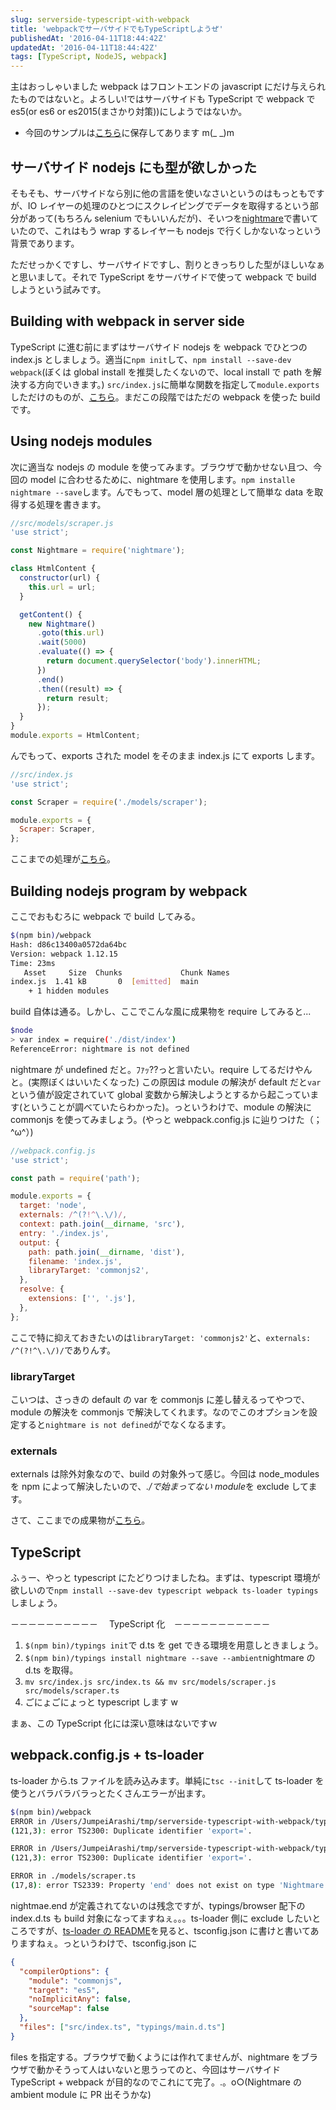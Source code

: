 ```yaml
---
slug: serverside-typescript-with-webpack
title: 'webpackでサーバサイドでもTypeScriptしようぜ'
publishedAt: '2016-04-11T18:44:42Z'
updatedAt: '2016-04-11T18:44:42Z'
tags: [TypeScript, NodeJS, webpack]
---
```


主はおっしゃいました webpack はフロントエンドの javascript にだけ与えられたものではないと。よろしい!ではサーバサイドも TypeScript で webpack で es5(or es6 or es2015(まさかり対策))にしようではないか。

- 今回のサンプルは[こちら](https://github.com/JumpeiArashi-blog/serverside-typescript-with-webpack/)に保存してあります m(\_ \_)m

## サーバサイド nodejs にも型が欲しかった

そもそも、サーバサイドなら別に他の言語を使いなさいというのはもっともですが、IO レイヤーの処理のひとつにスクレイピングでデータを取得するという部分があって(もちろん selenium でもいいんだが)、そいつを[nightmare](https://github.com/segmentio/nightmare)で書いていたので、これはもう wrap するレイヤーも nodejs で行くしかないなっという背景であります。

ただせっかくですし、サーバサイドですし、割りときっちりした型がほしいなぁと思いまして。それで TypeScript をサーバサイドで使って webpack で build しようという試みです。

## Building with webpack in server side

TypeScript に進む前にまずはサーバサイド nodejs を webpack でひとつの index.js としましょう。適当に`npm init`して、`npm install --save-dev webpack`(ぼくは global install を推奨したくないので、local install で path を解決する方向でいきます。)
`src/index.js`に簡単な関数を指定して`module.exports`しただけのものが、[こちら](https://github.com/JumpeiArashi-blog/serverside-typescript-with-webpack/commit/9ed73b0e9f946c1ea4f7595aa28c77a120514ffc)。まだこの段階ではただの webpack を使った build です。

## Using nodejs modules

次に適当な nodejs の module を使ってみます。ブラウザで動かせない且つ、今回の model に合わせるために、nightmare を使用します。`npm installe nightmare --save`します。んでもって、model 層の処理として簡単な data を取得する処理を書きます。

```javascript
//src/models/scraper.js
'use strict';

const Nightmare = require('nightmare');

class HtmlContent {
  constructor(url) {
    this.url = url;
  }

  getContent() {
    new Nightmare()
      .goto(this.url)
      .wait(5000)
      .evaluate(() => {
        return document.querySelector('body').innerHTML;
      })
      .end()
      .then((result) => {
        return result;
      });
  }
}
module.exports = HtmlContent;
```

んでもって、exports された model をそのまま index.js にて exports します。

```javascript
//src/index.js
'use strict';

const Scraper = require('./models/scraper');

module.exports = {
  Scraper: Scraper,
};
```

ここまでの処理が[こちら](https://github.com/JumpeiArashi-blog/serverside-typescript-with-webpack/commit/964705be6bcc6425d10e51776d7e472bcb6010e4)。

## Building nodejs program by webpack

ここでおもむろに webpack で build してみる。

```bash
$(npm bin)/webpack
Hash: d86c13400a0572da64bc
Version: webpack 1.12.15
Time: 23ms
   Asset     Size  Chunks             Chunk Names
index.js  1.41 kB       0  [emitted]  main
    + 1 hidden modules
```

build 自体は通る。しかし、ここでこんな風に成果物を require してみると...

```bash
$node
> var index = require('./dist/index')
ReferenceError: nightmare is not defined
```

nightmare が undefined だと。ﾌｧｯ??っと言いたい。require してるだけやんと。(実際ぼくはいいたくなった) この原因は module の解決が default だと`var`という値が設定されていて global 変数から解決しようとするから起こっています(ということが調べていたらわかった)。っというわけで、module の解決に commonjs を使ってみましょう。(やっと webpack.config.js に辿りつけた（；^ω^）)

```javascript
//webpack.config.js
'use strict';

const path = require('path');

module.exports = {
  target: 'node',
  externals: /^(?!^\.\/)/,
  context: path.join(__dirname, 'src'),
  entry: './index.js',
  output: {
    path: path.join(__dirname, 'dist'),
    filename: 'index.js',
    libraryTarget: 'commonjs2',
  },
  resolve: {
    extensions: ['', '.js'],
  },
};
```

ここで特に抑えておきたいのは`libraryTarget: 'commonjs2'`と、`externals: /^(?!^\.\/)/`でありんす。

### libraryTarget

こいつは、さっきの default の var を commonjs に差し替えるってやつで、module の解決を commonjs で解決してくれます。なのでこのオプションを設定すると`nightmare is not defined`がでなくなるます。

### externals

externals は除外対象なので、build の対象外って感じ。今回は node_modules を npm によって解決したいので、*./で始まってない module*を exclude してます。

さて、ここまでの成果物が[こちら](https://github.com/JumpeiArashi-blog/serverside-typescript-with-webpack/commit/df84b48a902b088f46281b565b330381346e725a)。

## TypeScript

ふぅー、やっと typescript にたどりつけましたね。まずは、typescript 環境が欲しいので`npm install --save-dev typescript webpack ts-loader typings`しましょう。

－－－－－－－－－－　 TypeScript 化　－－－－－－－－－－－

1. `$(npm bin)/typings init`で d.ts を get できる環境を用意しときましょう。
2. `$(npm bin)/typings install nightmare --save --ambient`nightmare の d.ts を取得。
3. `mv src/index.js src/index.ts && mv src/models/scraper.js src/models/scraper.ts`
4. ごにょごにょっと typescript します w

まぁ、この TypeScript 化には深い意味はないですｗ

## webpack.config.js + ts-loader

ts-loader から.ts ファイルを読み込みます。単純に`tsc --init`して ts-loader を使うとバラバラバラっとたくさんエラーが出ます。

```bash
$(npm bin)/webpack
ERROR in /Users/JumpeiArashi/tmp/serverside-typescript-with-webpack/typings/main/ambient/nightmare/index.d.ts
(121,3): error TS2300: Duplicate identifier 'export='.

ERROR in /Users/JumpeiArashi/tmp/serverside-typescript-with-webpack/typings/browser/ambient/nightmare/index.d.ts
(121,3): error TS2300: Duplicate identifier 'export='.

ERROR in ./models/scraper.ts
(17,8): error TS2339: Property 'end' does not exist on type 'Nightmare'.
```

nightmae.end が定義されてないのは残念ですが、typings/browser 配下の index.d.ts も build 対象になってますねぇ。。。ts-loader 側に exclude したいところですが、[ts-loader の README](https://github.com/TypeStrong/ts-loader/blob/master/README.md)を見ると、tsconfig.json に書けと書いてありますねぇ。っというわけで、tsconfig.json に

```json
{
  "compilerOptions": {
    "module": "commonjs",
    "target": "es5",
    "noImplicitAny": false,
    "sourceMap": false
  },
  "files": ["src/index.ts", "typings/main.d.ts"]
}
```

files を指定する。ブラウザで動くようには作れてませんが、nightmare をブラウザで動かそうって人はいないと思うってのと、今回はサーバサイド TypeScript + webpack が目的なのでこれにて完了。.。o○(Nightmare の ambient module に PR 出そうかな)
